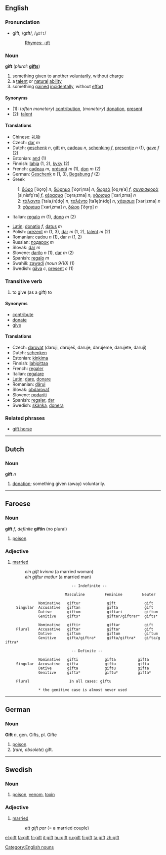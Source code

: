 ==English==

===Pronunciation===
*gĭft, /ɡɪft/, /<tt>gIft</tt>/
*:[[Rhymes:English:-ɪft|Rhymes: -ɪft]]

===Noun===
'''gift'''  (''plural:'' '''[[gifts]]''')
# something [[give]]n to another [[voluntarily]], without [[charge]]
# a [[talent]] or [[natural]] [[ability]]
# something [[gain]]ed [[incidentally]], without [[effort]]

====Synonyms====
*(1): (''often monetary'') [[contribution]], (''monetary'') [[donation]], [[present]]
*(2): [[talent]]

====Translations====
{{top}}
*Chinese: [[礼物]]
*Czech:  [[dar]] ''m''
*Dutch: [[geschenk]] ''n'', [[gift]] ''m'', [[cadeau]] ''n'', [[schenking]] ''f'', [[presentje]] ''n'' (1), [[gave]] ''f'' (2)
*Estonian: [[and#Estonian|and]] (1)
*Finnish: [[lahja]] (1, 2), [[kyky]] (2)
*French: [[cadeau]] ''m'', [[présent]] ''m'' (1), [[don]] ''m'' (2)
*German: [[Geschenk]] ''n'' (1, 3), [[Begabung]] ''f'' (2)
*Greek
:1: [[δώρο]] [ˈðo̞ro̞] ''n'', [[δώρημα]] [ˈðo̞riˌma] ''n'', [[δωρεά]] [ðo̞ˌre̞ˈa] ''f'', [[συνεισφορά]] [siˌnisfo̞ˈra] ''f'', [[κέρασμα]] [ˈce̞raˌzma] ''n'', [[χάρισμα]] [ˈxariˌzma] ''n''
:2: [[τάλαντο]] [ˈtalaˌ(n)do̞] ''n'', [[ταλέντο]] [taˈle̞(n)do̞] ''n'', [[χάρισμα]] [ˈxariˌzma] ''n''
:3: [[χάρισμα]] [ˈxariˌzma] ''n'', [[δώρο]] [ˈðo̞ro̞] ''n''
*Italian: [[regalo]] ''m'' (1), [[dono]] ''m'' (2)
{{mid}}
*[[Latin]]: [[donatio]] ''f'', [[datus]] ''m''
*Polish: [[prezent]] ''m'' (1, 3), [[dar]] ''m'' (1, 2), [[talent]] ''m'' (2)
*Romanian: [[cadou]] ''n'' (1), [[dar]] ''n'' (1, 2)
*Russian: [[пoдaрoк]] ''m''
*Slovak: [[dar]] ''m''
*Slovene: [[darilo]] ''n'' (1), [[dar]] ''m'' (2)
*Spanish: [[regalo]] ''m''
*Swahili: [[zawadi]] ''(noun 9/10)'' (1)
*Swedish: [[gåva]] ''c'', [[present]] ''c'' (1)
{{bottom}}

[[Category:English nouns]]

===Transitive verb===
{{en-infl-reg-consonant|gift||}}

# to give (as a gift) to

====Synonyms====
*[[contribute]]
*[[donate]]
*[[give]]

====Translations====
*Czech:  [[darovat]]  (daruji, daruješ, daruje, darujeme, darujete, darují)
*Dutch: [[schenken]]
*Estonian: [[kinkima]]
*Finnish: [[lahjoittaa]]
*French: [[regaler]]
*Italian: [[regalare]]
*[[Latin]]: [[dare]], [[donare]]
*Romanian: [[dărui]]
*Slovak: [[obdarovať]]
*Slovene: [[podariti]]
*Spanish: [[regalar]], [[dar]]
*Swedish: [[skänka]], [[donera]]

===Related phrases===
*[[gift horse]]

----
==Dutch==
===Noun===
'''gift''' ''n''

# [[donation]]; something given (away) voluntarily.

----
==Faroese==
===Noun===
'''gift''' ''f'', ''definite'' '''giftin''' (no plural)

# [[poison]].

===Adjective===
#[[married]]
#:''ein gift kvinna''  (a married woman)
#:''ein giftur maður'' (a married man)

                               -- Indefinite --

                            Masculine         Feminine         Neuter

                Nominative   giftur            gift             gift
      Singular  Accusative   giftan            gifta            gift
                Dative       giftum            giftari          giftum
                Genitive     gifts*            giftar/giftrar*  gifts*

                Nominative   giftir            giftar           gift 
      Plural    Accusative   giftar            giftar           gift
                Dative       giftum            giftum           giftum
                Genitive     gifta/giftra*     gifta/giftra*    gifta/giftra*

                               -- Definite --

                Nominative   gifti            gifta          gifta
      Singular  Accusative   gifta            giftu          gifta
                Dative       gifta            giftu          gifta
                Genitive     gifta*           giftu*         gifta*

      Plural                  In all cases: giftu

                * the genitive case is almost never used

----

==German==
===Noun===
'''Gift''' ''n'', gen. Gifts, pl. Gifte

# [[poison]].
# (''rare, obsolete'') gift.

----

==Swedish==

===Noun===
{{sv-noun-reg-r-n|gift|gifte}}
# [[poison]], [[venom]], [[toxin]]




===Adjective===
{{sv-adj-abs|gift|gift}}
# [[married]]
#: ''ett gift par'' (= a married couple)

[[el:gift]]
[[fa:gift]]
[[fr:gift]]
[[it:gift]]
[[hu:gift]]
[[ru:gift]]
[[fi:gift]]
[[ta:gift]]
[[zh:gift]]